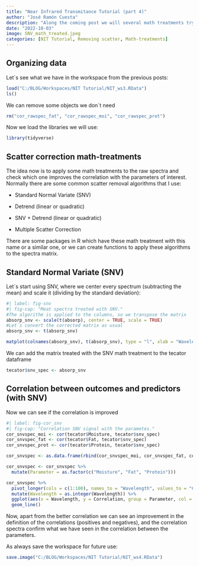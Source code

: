 ```yaml
---
title: "Near Infrared Transmitance Tutorial (part 4)"
author: "José Ramón Cuesta"
description: "Along the coming post we will several math treatments trying to improve the correlation between the predictors and the outcomes. In this one SNV"
date: "2022-10-03"
image: SNV_math_treated.jpeg
categories: [NIT Tutorial, Removing scatter, Math-treatments]
---
```


## Organizing data

Let´s see what we have in the workspace from the previous posts:

```r
load("C:/BLOG/Workspaces/NIT Tutorial/NIT_ws3.RData")
ls()
```

We can remove some objects we don´t need

```r
rm("cor_rawspec_fat", "cor_rawspec_moi", "cor_rawspec_prot")
```

Now we load the libraries we will use:

```r
library(tidyverse)
```

## Scatter correction math-treatments

The idea now is to apply some math treatments to the raw spectra and check which one improves the correlation with the parameters of interest. Normally there are some common scatter removal algorithms that I use:

-   Standard Normal Variate (SNV)

-   Detrend (linear or quadratic)

-   SNV + Detrend (linear or quadratic)

-   Multiple Scatter Correction

There are some packages in R which have these math treatment with this name or a similar one, or we can create functions to apply these algorithms to the spectra matrix.

## Standard Normal Variate (SNV)

Let´s start using SNV, where we center every spectrum (subtracting the mean) and scale it (dividing by the standard deviation):

```r
#| label: fig-snv
#| fig-cap: "Meat spectra treated with SNV."
#The algorithm is applied to the columns, so we transpose the matrix
absorp_snv <- scale(t(absorp), center = TRUE, scale = TRUE)
#Let´s convert the corrected matrix as usual
absorp_snv <- t(absorp_snv)

matplot(colnames(absorp_snv), t(absorp_snv), type = "l", xlab = "Wavelength (nm)", ylab = "Absorbance", main = "SNV Meat Spectra")
```

We can add the matrix treated with the SNV math treatment to the tecator dataframe

```r
tecator$snv_spec <- absorp_snv
```

## Correlation between outcomes and predictors (with SNV)

Now we can see if the correlation is improved

```r
#| label: fig-cor_snv
#| fig-cap: "Correlation SNV signal with the parametes."
cor_snvspec_moi <- cor(tecator$Moisture, tecator$snv_spec)
cor_snvspec_fat <- cor(tecator$Fat, tecator$snv_spec)
cor_snvspec_prot <- cor(tecator$Protein, tecator$snv_spec)

cor_snvspec <- as.data.frame(rbind(cor_snvspec_moi, cor_snvspec_fat, cor_snvspec_prot))

cor_snvspec <- cor_snvspec %>% 
  mutate(Parameter = as.factor(c("Moisture", "Fat", "Protein")))

cor_snvspec %>% 
  pivot_longer(cols = c(1:100), names_to = "Wavelength", values_to = "Correlation") %>% 
  mutate(Wavelength = as.integer(Wavelength)) %>% 
  ggplot(aes(x = Wavelength, y = Correlation, group = Parameter, col = Parameter)) +
  geom_line()
```

Now, apart from the better correlation we can see an improvement in the definition of the correlations (positives and negatives), and the correlation spectra confirm what we have seen in the correlation between the parameters.

As always save the workspace for future use:

```r
save.image("C:/BLOG/Workspaces/NIT Tutorial/NIT_ws4.RData")
```


